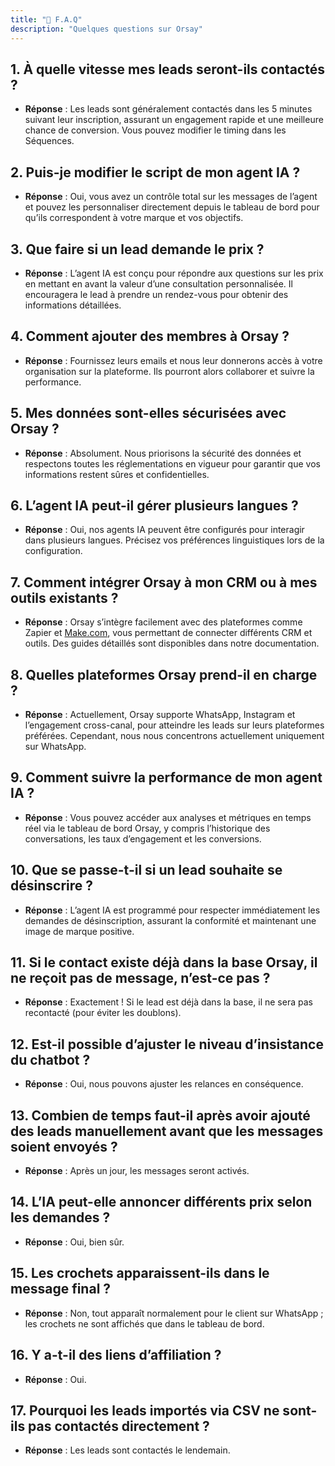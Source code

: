 ```yaml
---
title: "🚨 F.A.Q"
description: "Quelques questions sur Orsay"
---
```


## 1. À quelle vitesse mes leads seront-ils contactés ?

- **Réponse** : Les leads sont généralement contactés dans les 5 minutes suivant leur inscription, assurant un engagement rapide et une meilleure chance de conversion. Vous pouvez modifier le timing dans les Séquences.

## 2. Puis-je modifier le script de mon agent IA ?

- **Réponse** : Oui, vous avez un contrôle total sur les messages de l’agent et pouvez les personnaliser directement depuis le tableau de bord pour qu’ils correspondent à votre marque et vos objectifs.

## 3. Que faire si un lead demande le prix ?

- **Réponse** : L’agent IA est conçu pour répondre aux questions sur les prix en mettant en avant la valeur d’une consultation personnalisée. Il encouragera le lead à prendre un rendez-vous pour obtenir des informations détaillées.

## 4. Comment ajouter des membres à Orsay ?

- **Réponse** : Fournissez leurs emails et nous leur donnerons accès à votre organisation sur la plateforme. Ils pourront alors collaborer et suivre la performance.

## 5. Mes données sont-elles sécurisées avec Orsay ?

- **Réponse** : Absolument. Nous priorisons la sécurité des données et respectons toutes les réglementations en vigueur pour garantir que vos informations restent sûres et confidentielles.

## 6. L’agent IA peut-il gérer plusieurs langues ?

- **Réponse** : Oui, nos agents IA peuvent être configurés pour interagir dans plusieurs langues. Précisez vos préférences linguistiques lors de la configuration.

## 7. Comment intégrer Orsay à mon CRM ou à mes outils existants ?

- **Réponse** : Orsay s’intègre facilement avec des plateformes comme Zapier et [Make.com](http://make.com/), vous permettant de connecter différents CRM et outils. Des guides détaillés sont disponibles dans notre documentation.

## 8. Quelles plateformes Orsay prend-il en charge ?

- **Réponse** : Actuellement, Orsay supporte WhatsApp, Instagram et l’engagement cross-canal, pour atteindre les leads sur leurs plateformes préférées. Cependant, nous nous concentrons actuellement uniquement sur WhatsApp.

## 9. Comment suivre la performance de mon agent IA ?

- **Réponse** : Vous pouvez accéder aux analyses et métriques en temps réel via le tableau de bord Orsay, y compris l’historique des conversations, les taux d’engagement et les conversions.

## 10. Que se passe-t-il si un lead souhaite se désinscrire ?

- **Réponse** : L’agent IA est programmé pour respecter immédiatement les demandes de désinscription, assurant la conformité et maintenant une image de marque positive.

## 11. Si le contact existe déjà dans la base Orsay, il ne reçoit pas de message, n’est-ce pas ?

- **Réponse** : Exactement ! Si le lead est déjà dans la base, il ne sera pas recontacté (pour éviter les doublons).

## 12. Est-il possible d’ajuster le niveau d’insistance du chatbot ?

- **Réponse** : Oui, nous pouvons ajuster les relances en conséquence.

## 13. Combien de temps faut-il après avoir ajouté des leads manuellement avant que les messages soient envoyés ?

- **Réponse** : Après un jour, les messages seront activés.

## 14. L’IA peut-elle annoncer différents prix selon les demandes ?

- **Réponse** : Oui, bien sûr.

## 15. Les crochets apparaissent-ils dans le message final ?

- **Réponse** : Non, tout apparaît normalement pour le client sur WhatsApp ; les crochets ne sont affichés que dans le tableau de bord.

## 16. Y a-t-il des liens d’affiliation ?

- **Réponse** : Oui.

## 17. Pourquoi les leads importés via CSV ne sont-ils pas contactés directement ?

- **Réponse** : Les leads sont contactés le lendemain.

